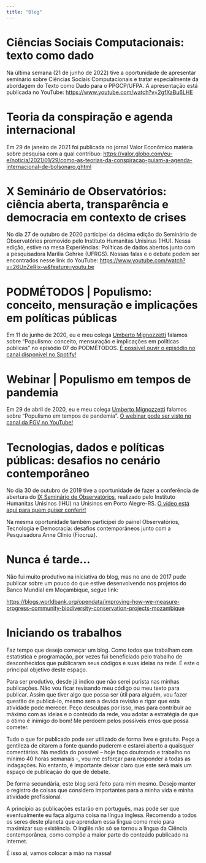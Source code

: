 ```yaml
---
title: "Blog"
---
```


# **Ciências Sociais Computacionais: texto como dado**

Na última semana (21 de junho de 2022) tive a oportunidade de apresentar seminário sobre Ciências Sociais Computacionais e tratar especialmente da abordagem do Texto como Dado para o PPGCP/UFPA. A apresentação está publicada no YouTube: <https://www.youtube.com/watch?v=2gfXaBu6LHE>

# **Teoria da conspiração e agenda internacional**

Em 29 de janeiro de 2021 foi publicada no jornal Valor Econômico matéria sobre pesquisa com a qual contribuo: <https://valor.globo.com/eu-e/noticia/2021/01/29/como-as-teorias-da-conspiracao-guiam-a-agenda-internacional-de-bolsonaro.ghtml>

# **X Seminário de Observatórios: ciência aberta, transparência e democracia em contexto de crises**

No dia 27 de outubro de 2020 participei da décima edição do Seminário de Observatórios promovido pelo Instituto Humanitas Unisinus (IHU). Nessa edição, estive na mesa Experiências: Políticas de dados abertos junto com a pesquisadora Marília Gehrke (UFRGS). Nossas falas e o debate podem ser encontrados nesse link do YouTube: <https://www.youtube.com/watch?v=26UnZeRix-w&feature=youtu.be>

# **PODMÉTODOS \| Populismo: conceito, mensuração e implicações em políticas públicas**

Em 11 de junho de 2020, eu e meu colega [Umberto Mignozzetti](https://umbertomig.com/) falamos sobre "Populismo: conceito, mensuração e implicações em políticas públicas" no episódio 07 do PODMÉTODOS. [É possível ouvir o episódio no canal disponível no Spotify!](https://open.spotify.com/episode/3A84avyeYatz0UQ54snT85?si=wdFQ0KF2SwCQu6ADhiOGiA)

# **Webinar \| Populismo em tempos de pandemia**

Em 29 de abril de 2020, eu e meu colega [Umberto Mignozzetti](https://umbertomig.com/) falamos sobre "Populismo em tempos de pandemia". [O webinar pode ser visto no canal da FGV no YouTube!](https://www.youtube.com/watch?v=dwnFX5rIySE&t=52s)

# **Tecnologias, dados e políticas públicas: desafios no cenário contemporâneo**

No dia 30 de outubro de 2019 tive a oportunidade de fazer a conferência de abertura do [IX Seminário de Observatórios](http://www.ihu.unisinos.br/evento/ix-seminario-de-observatorios), realizado pelo Instituto Humanitas Unisinos (IHU) na Unisinos em Porto Alegre-RS. [O vídeo está aqui para quem quiser conferir!](https://www.youtube.com/watch?v=xJxptxMUdIk&t=12s)

Na mesma oportunidade também participei do painel Observatórios, Tecnologia e Democracia: desafios contemporâneos junto com a Pesquisadora Anne Clinio (Fiocruz).

# **Nunca é tarde...**

Não fui muito produtivo na iniciativa do blog, mas no ano de 2017 pude publicar sobre um pouco do que estive desenvolvendo nos projetos do Banco Mundial em Moçambique, segue link:

<https://blogs.worldbank.org/opendata/improving-how-we-measure-progress-community-biodiversity-conservation-projects-mozambique>

# **Iniciando os trabalhos**

Faz tempo que desejo começar um blog. Como todos que trabalham com estatística e programação, por vezes fui beneficiado pelo trabalho de desconhecidos que publicaram seus códigos e suas ideias na rede. É este o principal objetivo deste espaço.

Para ser produtivo, desde já indico que não serei purista nas minhas publicações. Não vou ficar revisando meu código ou meu texto para publicar. Assim que tiver algo que possa ser útil para alguém, vou fazer questão de publicá-lo, mesmo sem a devida revisão e rigor que esta atividade pode merecer. Peço desculpas por isso, mas para contribuir ao máximo com as ideias e o conteúdo da rede, vou adotar a estratégia de que o ótimo é inimigo do bom! Me perdoem pelos possíveis erros que possa cometer.

Tudo o que for publicado pode ser utilizado de forma livre e gratuita. Peço a gentileza de citarem a fonte quando puderem e estarei aberto a quaisquer comentários. Na medida do possível -- hoje faço doutorado e trabalho no mínimo 40 horas semanais -, vou me esforçar para responder a todas as indagações. No entanto, é importante deixar claro que este será mais um espaço de publicação do que de debate.

De forma secundária, este blog será feito para mim mesmo. Desejo manter o registro de coisas que considero importantes para a minha vida e minha atividade profissional.

A princípio as publicações estarão em português, mas pode ser que eventualmente eu faça alguma coisa na língua inglesa. Recomendo a todos os seres deste planeta que aprendam essa língua como meio para maximizar sua existência. O inglês não só se tornou a língua da Ciência contemporânea, como compõe a maior parte do conteúdo publicado na internet.

É isso aí, vamos colocar a mão na massa!
